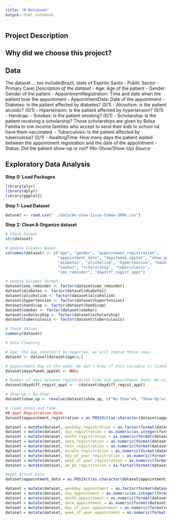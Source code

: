 ```yaml
---
title: "R Notebook"
output: html_notebook
---
```


## Project Description

## Why did we choose this project?


## Data
The dataset ... too include(Brazil, state of Espirito Santo - Public Sector - Primary Care)
*Description of the dataset*
- Age: Age of the patient
- Gender: Gender of the patient
- AppointmentRegistration: Time and date when the patient took the appointment
- AppointmentData: Date of the appointment
- Diabetes: Is the patient affected by diabetes? (0/1)
- Alcoolism: is the patient alcoolic? (0/1)
- Hipertension: Is the patient affected by hypertension? (0/1)
- Handcap: 
- Smokes: Is the patient smoking? (0/1)
- Scholarship: Is the patient receiving a scholarship? Those scholarships are given by Bolsa Familia to low income families who accept to send their kids to school nd have them vaccinated. 
- Tuberculosis: Is the patient affected by tuberculosis? (0/1)
- AwaitingTime: How many days the patient waited between the appointment registration and the date of the appointment
- Status: Did the patient show-up or not? (No-Show/Show-Up)
*Source*

## Exploratory Data Analysis

**Step 0: Load Packages**

```r
library(plyr)
library(dplyr)
library(ggplot2)
```

**Step 1: Load Dataset**
```r
dataset <- read.csv("../data/No-show-Issue-Comma-300k.csv")
```

**Step 2: Clean & Organize dataset**
```r
# Check Format
str(dataset)
```

```r
# Update Columns Names
colnames(dataset) <- c("age", "gender", "appointment_registration", 
                       "appointment_date", "dayofweek_apptmt", "show_up",
                       "diabetes", "alcoholism", "hypertension", "handicap", 
                       "smoker", "scholarship", "tuberculosis",
                       "sms_reminder", "daydiff_regist_appt")

# Update Columns Format
dataset$sms_reminder <- factor(dataset$sms_reminder)
dataset$diabetes <- factor(dataset$diabetes)
dataset$alcoholism <- factor(dataset$alcoholism)
dataset$hypertension <- factor(dataset$hypertension)
dataset$handicap <- factor(dataset$handicap)
dataset$smoker <- factor(dataset$smoker)
dataset$scholarship <- factor(dataset$scholarship)
dataset$tuberculosis <- factor(dataset$tuberculosis)
```

```r
# Check Values
summary(dataset)
```


```r
# Data Cleaning

# Age: The Age shouldn't be negative, we will remove those rows. 
dataset <- dataset[dataset$age>0,]

# Appointment day of the week: We don't know if this variable is linked to the registration date or the apointment date - we will delete it and use the raw columns only
dataset$dayofweek_apptmt <- NULL

# Number of days between registration time and appointment date: We will convert this value to be positive
dataset$daydiff_regist_appt <- -(dataset$daydiff_regist_appt)

# Show-up / No-Show: 
dataset$show_up <- revalue(dataset$show_up, c("No-Show"=0, "Show-Up"=1))

# clean dates and time:
## Appt Registration Date
dataset$appointment_registration = as.POSIXct(as.character(dataset$appointment_registration),"%Y-%m-%d T%H:%M:%SZ",tz = "Brazil/East")

dataset = mutate(dataset, weekday_registration = as.factor(format(dataset$appointment_registration,"%a")))
dataset = mutate(dataset, day_registration = as.numeric(as.integer(format(dataset$appointment_registration,"%d"))))
dataset = mutate(dataset, month_registration = as.numeric(format(dataset$appointment_registration,"%m")))
dataset = mutate(dataset, date_registration = as.numeric(format(dataset$appointment_registration,"%D")))
dataset = mutate(dataset, hour_registration = as.numeric(format(dataset$appointment_registration,"%H")))
dataset = mutate(dataset, minute_registration = as.numeric(format(dataset$appointment_registration,"%M")))
dataset = mutate(dataset, day_of_year_registration = as.numeric(format(dataset$appointment_registration,"%j")))
dataset = mutate(dataset, week_of_year_registration = as.numeric(format(dataset$appointment_registration,"%U")))
dataset = mutate(dataset, am_pm_registration = as.factor(format(dataset$appointment_registration,"%p")))

#Appt Actual Date
dataset$appointment_data = as.POSIXct(as.character(dataset$appointment_data),"%Y-%m-%d T%H:%M:%SZ",tz = "Brazil/East")

dataset = mutate(dataset, weekday_appointment = as.factor(format(dataset$appointment_data,"%a")))
dataset = mutate(dataset, day_appointment = as.numeric(as.integer(format(dataset$appointment_data,"%d"))))
dataset = mutate(dataset, month_appointment = as.numeric(format(dataset$appointment_data,"%m")))
dataset = mutate(dataset, date_appointment = as.numeric(format(dataset$appointment_data,"%D")))
dataset = mutate(dataset, day_of_year_appointment = as.numeric(format(dataset$appointment_data,"%j")))
dataset = mutate(dataset, week_of_year_appointment = as.numeric(format(dataset$appointment_data,"%U")))
```